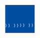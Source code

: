 {| border="0" cellspacing="0" cellpadding="0" style="min-width:250px; margin:auto; {{border-radius|0.4em}}" 
|-
|style="text-align: center; vertical-align: middle; font-size:11px;line-height:20px;padding:4px 0px 8px 2px;background-color:#004EA1;color:white; {{border-radius|0.6em 0px 0px 0px}};{{box-shadow|0px|0px|3px|#737373}};" | <span style="letter-spacing: 5px"><!--预留方向--></span> || style="text-align: center;vertical-align: middle; font-size:20px;line-height:20px;padding:10px 0px 10px 0px;background-color:#004EA1;color:white;font-family:黑体,simhei,sans-serif;{{box-shadow|1px|0px|3px|#737373}};" | <span style="letter-spacing: 5px">{{lang|zh-cn|{{{中文道路名称|中文道路名称}}}}}</span> || style="text-align: center; vertical-align: middle; font-size:11px;line-height:20px;padding:4px 2px 8px 0px;background-color:#004EA1;color:white; {{border-radius|0px 0.6em 0px 0px}};{{box-shadow|2px|0px|3px|#737373}};" | <span style="letter-spacing: 5px"><!--预留方向--></span>
|-
|style="text-align: center; vertical-align: middle; font-size:12px;line-height:15px;padding:2px 0px;background-color:#004EA1;color:white; {{border-radius|0px 0px 0px 0.6em}};{{box-shadow|0px|0px|3px|#737373}};" | <span style="letter-spacing: 5px">{{lang|zh-cn|{{#if: {{{走向1(E)|}}} | {{{走向1(E)|走向1(E)}}} | {{#ifeq: {{{道路方向|WE}}} | '''←''' | '''← 西''' | '''← 北'''}} }} }}</span>||  style="text-align: center;font-size:15px;line-height:11px;padding:2px 0px; vertical-align: middle; background-color:#004EA1;color:white;{{box-shadow|2px|0px|3px|#737373}};" | <span style="letter-spacing: 0px">'''{{lang|en|{{{道路英文名|ENGLISH NAME LU}}}}}'''</span>||style="text-align: center; vertical-align: middle; font-size:12px;line-height:20px; padding:2px 0px; background-color:#004EA1;color:white; {{border-radius|0px 0px 0.6em 0px}};{{box-shadow|1.9px|0px|3px|#737373}};" | <span style="letter-spacing: 5px">{{lang|zh-cn|{{#if: {{{走向2(E)|}}} | {{{走向2(E)|走向2(E)}}} | {{#ifeq: {{{道路方向|WE}}} | '''→''' | '''东 →''' | '''南 →'''}} }} }}</span>
|}